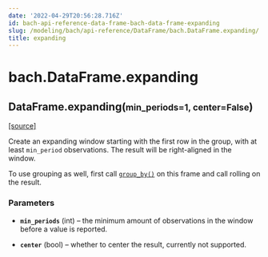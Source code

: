 ```yaml
---
date: '2022-04-29T20:56:28.716Z'
id: bach-api-reference-data-frame-bach-data-frame-expanding
slug: /modeling/bach/api-reference/DataFrame/bach.DataFrame.expanding/
title: expanding
---
```


# bach.DataFrame.expanding

<div class="method">

<h2 class="signature-class"><span class="additional-name">DataFrame.</span><span class="name">expanding(</span><small class="parameter-list"><span class="parameter" id="min_periods">min_periods=1</span>, <span class="parameter" id="center">center=False</span></small>)</h2>


&#8203;<span class="view-source">[[source]](https://github.com/objectiv/objectiv-analytics/blob/main/bach/bach/dataframe.py)</span>

<div class="content">

Create an expanding window starting with the first row in the group, with at least `min_period`
observations. The result will be right-aligned in the window.

To use grouping as well, first call [`group_by()`](/docs/modeling/bach/api-reference/DataFrame/bach.DataFrame.group-by/#bach.DataFrame.group-by) on this frame and call rolling on the result.


### Parameters

* **`min_periods`** (int) – the minimum amount of observations in the window before a value is reported.

* **`center`** (bool) – whether to center the result, currently not supported.



</div>

</div>

